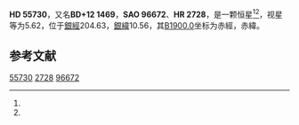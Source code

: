 {{Starbox begin
| name = HD 55730
}}
{{Starbox observe
| epoch = [[J2000.0|J2000.0]]
| constell = {{星座名待查}}<ref name=SIMBAD>{{cite web
 | url=http://simbad.u-strasbg.fr/simbad/sim-id?Ident=HR+2728
 | title=Pulsating variable Star
 | publisher=Centre de Données astronomiques de Strasbourg
 | work=SIMBAD
 | accessdate=2012-07-13
 | archive-date=2016-03-19
 | archive-url=https://web.archive.org/web/20160319071203/http://simbad.u-strasbg.fr/simbad/sim-id?Ident=HR+2728
 | dead-url=no
 }}</ref><ref name=DATA>{{cite web
 | url=http://vizier.u-strasbg.fr/viz-bin/VizieR-5?-out.add=.&-source=5050&-corr=PK=HR&-out.max=9999&HR=2728
 | title=VizieR Detailed Page
 | accessdate=2012-07-13
 | archive-date=2016-03-04
 | archive-url=https://web.archive.org/web/20160304225803/http://vizier.u-strasbg.fr/viz-bin/VizieR-5?-out.add=.&-source=5050&-corr=PK=HR&-out.max=9999&HR=2728
 | dead-url=no
 }}</ref>
| 星官 = 
| ra = {{RA|7|14|32.6}}<ref name=SIMBAD /><ref name=DATA />
| dec = {{DEC|+12|6|57}}<ref name=SIMBAD /><ref name=DATA />
| appmag_v = 5.62<ref name=SIMBAD /><ref name=DATA />
}}
{{Starbox character
| class = G6III<ref name=SIMBAD /><ref name=DATA />
| b-v = 1.01<ref name=SIMBAD /><ref name=DATA />
| u-b = 0.77<ref name=SIMBAD /><ref name=DATA />
| r-i = <ref name=SIMBAD /><ref name=DATA />
| variable = 
}}
{{Starbox astrometry
| radial_v = 0.77
| prop_mo_ra = 30
| parallax = 
| p_error = 
}}
{{Starbox catalog
| names =BD+12 1469，[[SAO星表|SAO]] 96672，[[HD星表|HD]] 55730，[[HR星表|HR]] 2728}}
{{Starbox reference |Simbad=HR+2728}}
{{Starbox end}}

'''HD 55730'''，又名'''BD+12 1469'''，'''SAO 96672'''、'''HR 2728'''，是一颗恒星<ref name=SIMBAD /><ref name=DATA />，视星等为5.62，位于[[銀道座標系|銀經]]204.63，[[銀道座標系|銀緯]]10.56，其[[B1900.0|B1900.0]]坐标为赤經{{RA|7|8|58.1}}，赤緯{{DEC|+12|10.56|16}}。

== 参考文献 ==
{{reflist}}

{{star-stub}}

[[Category:HD和HDE天體|55730]]
[[Category:HR天體|2728]]
[[Category:SAO天體|96672]]